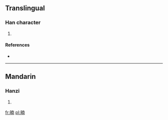 ==Translingual==

===Han character===
{{Han char|rn=72|rad=日|as=09|sn=13|four=6402<sub>7</sub>|canj=日十月十 (AJBJ)}}

# {{defn|Han|sort=日09}}

====References====
* {{Han ref|kx=0498.170|dkj=14055|hdz=21523.010|uh=6694|ud=26260|bh=DDC6|bd=56774}}

----

==Mandarin==

===Hanzi===
{{cmn-hanzi|pin=[[nán]] ([[nan2]])|wg=nan<sup>2</sup>}}

# {{defn|lang=cmn|sort=日09}}

[[fr:暔]]
[[pl:暔]]